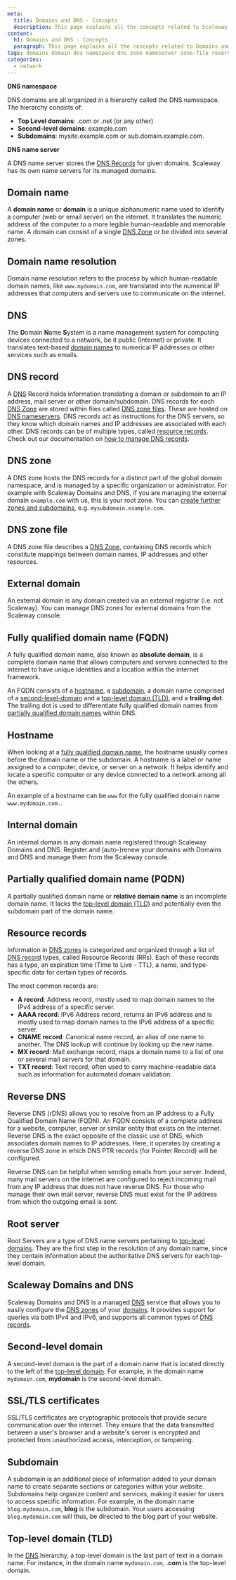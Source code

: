 ```yaml
---
meta:
  title: Domains and DNS - Concepts
  description: This page explains all the concepts related to Scaleway's Domains and DNS service
content:
  h1: Domains and DNS - Concepts
  paragraph: This page explains all the concepts related to Domains and DNS
tags: domains domain dns namespace dns-zone nameserver zone-file reverse-dns root-server
categories:
  - network
---
```


**DNS namespace**

DNS domains are all organized in a hierarchy called the DNS namespace. The hierarchy consists of:

* **Top Level domains**: .com or .net (or any other)
* **Second-level domains**: example.com
* **Subdomains**: mysite.example.com or sub.domain.example.com.

<Lightbox src="scaleway-domain-namespace.webp" alt="" />

**DNS name server**

A DNS name server stores the [DNS Records](#dns-record) for given domains. Scaleway has its own name servers for its managed domains.

<Lightbox src="scaleway-dns-nameserver.webp" alt="" />

## Domain name

A **domain name** or **domain** is a unique alphanumeric name used to identify a computer (web or email server) on the internet. It translates the numeric address of the computer to a more legible human-readable and memorable name. A domain can consist of a single [DNS Zone](#dns-zone) or be divided into several zones.

## Domain name resolution

Domain name resolution refers to the process by which human-readable domain names, like `www.mydomain.com`, are translated into the numerical IP addresses that computers and servers use to communicate on the internet.

## DNS

The **D**omain **N**ame **S**ystem is a name management system for computing devices connected to a network, be it public (Internet) or private. It translates text-based [domain names](#domain-name) to numerical IP addresses or other services such as emails.

## DNS record

A [DNS](#dns) Record holds information translating a domain or subdomain to an IP address, mail server or other domain/subdomain. DNS records for each [DNS Zone](#dns-zone) are stored within files called [DNS zone files](#dns-zone-file). These are hosted on [DNS nameservers](#dns-name-server). DNS records act as instructions for the DNS servers, so they know which domain names and IP addresses are associated with each other. DNS records can be of multiple types, called [resource records](#resource-records). Check out our documentation on [how to manage DNS records](/network/domains-and-dns/how-to/manage-dns-records/).

## DNS zone

A DNS zone hosts the DNS records for a distinct part of the global domain namespace, and is managed by a specific organization or administrator. For example with Scaleway Domains and DNS, if you are managing the external domain `example.com` with us, this is your root zone. You can [create further zones and subdomains](/network/domains-and-dns/how-to/configure-dns-zones/), e.g. `mysubdomain.example.com`.

## DNS zone file

A DNS zone file describes a [DNS Zone](#dns-zone), containing DNS records which constitute mappings between domain names, IP addresses and other resources.

## External domain

An external domain is any domain created via an external registrar (i.e. not Scaleway). You can manage DNS zones for external domains from the Scaleway console.

## Fully qualified domain name (FQDN)

A fully qualified domain name, also known as **absolute domain**, is a complete domain name that allows computers and servers connected to the internet to have unique identities and a location within the internet framework.

An FQDN consists of a [hostname](#hostname), a [subdomain](#subdomain), a domain name comprised of a [second-level-domain](#second-level-domain) and a [top-level domain (TLD)](#top-level-domain-(tld)), and a **trailing dot**. The trailing dot is used to differentiate fully qualified domain names from [partially qualified domain names](#partially-qualified-domain-name-(pqdn)) within DNS.

<Lightbox src="scaleway-fqdn.webp" alt="" />

## Hostname
 
When looking at a [fully qualified domain name](#fully-qualified-domain-name-(fqdn)), the hostname usually comes before the domain name or the subdomain. A hostname is a label or name assigned to a computer, device, or server on a network. It helps identify and locate a specific computer or any device connected to a network among all the others.

An example of a hostname can be `www` for the fully qualified domain name `www.mydomain.com.`.

## Internal domain

An internal domain is any domain name registered through Scaleway Domains and DNS. Register and (auto-)renew your domains with Domains and DNS and manage them from the Scaleway console.

## Partially qualified domain name (PQDN)

A partially qualified domain name or **relative domain name** is an incomplete domain name. It lacks the [top-level domain (TLD)](#top-level-domain-(tld)) and potentially even the subdomain part of the domain name.

## Resource records

Information in [DNS zones](#dns-zone) is categorized and organized through a list of [DNS record](#dns-record) types, called Resource Records (RRs). Each of these records has a type, an expiration time (Time to Live - TTL), a name, and type-specific data for certain types of records.

The most common records are:

* **A record**: Address record, mostly used to map domain names to the IPv4 address of a specific server.
* **AAAA record**: IPv6 Address record, returns an IPv6 address and is mostly used to map domain names to the IPv6 address of a specific server.
* **CNAME record**: Canonical name record, an alias of one name to another. The DNS lookup will continue by looking up the new name.
* **MX record**: Mail exchange record, maps a domain name to a list of one or several mail servers for that domain.
* **TXT record**: Text record, often used to carry machine-readable data such as information for automated domain validation.

## Reverse DNS

Reverse DNS (rDNS) allows you to resolve from an IP address to a Fully Qualified Domain Name (FQDN). An FQDN consists of a complete address for a website, computer, server or similar entity that exists on the internet. Reverse DNS is the exact opposite of the classic use of DNS, which associates domain names to IP addresses. Here, it operates by creating a reverse DNS zone in which DNS PTR records (for Pointer Record) will be configured.

Reverse DNS can be helpful when sending emails from your server. Indeed, many mail servers on the internet are configured to reject incoming mail from any IP address that does not have reverse DNS. For those who manage their own mail server, reverse DNS must exist for the IP address from which the outgoing email is sent.

## Root server

Root Servers are a type of DNS name servers pertaining to [top-level domains](#top-level-domain-(tld)). They are the first step in the resolution of any domain name, since they contain information about the authoritative DNS servers for each top-level domain.

## Scaleway Domains and DNS

Scaleway Domains and DNS is a managed [DNS](#dns) service that allows you to easily configure the [DNS zones](#dns-zone) of your [domains](#domain-name). It provides support for queries via both IPv4 and IPv6, and supports all common types of [DNS records](#dns-record).

## Second-level domain

A second-level domain is the part of a domain name that is located directly to the left of the [top-level domain](#top-level-domain-(tld)). For example, in the domain name `mydomain.com`, **mydomain** is the second-level domain.

## SSL/TLS certificates

SSL/TLS certificates are cryptographic protocols that provide secure communication over the internet. They ensure that the data transmitted between a user's browser and a website's server is encrypted and protected from unauthorized access, interception, or tampering.

## Subdomain
  
A subdomain is an additional piece of information added to your domain name to create separate sections or categories within your website. Subdomains help organize content and services, making it easier for users to access specific information. For example, in the domain name `blog.mydomain.com`, **blog** is the subdomain. Your users accessing `blog.mydomain.com` will thus, be directed to the blog part of your website.

## Top-level domain (TLD)

In the [DNS](#dns) hierarchy, a top-level domain is the last part of text in a domain name. For instance, in the domain name `mydomain.com`, **.com** is the top-level domain.